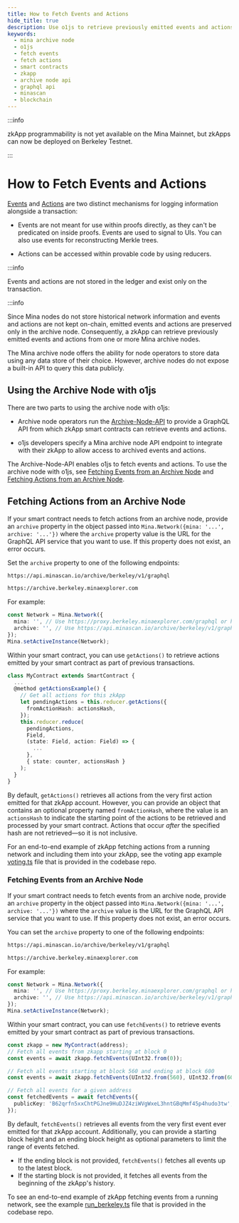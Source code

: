 ```yaml
---
title: How to Fetch Events and Actions
hide_title: true
description: Use o1js to retrieve previously emitted events and actions from Mina archive node. Connect your zkApp smart contract to an archive node API endpoint and fetch and use events and actions.
keywords:
  - mina archive node
  - o1js
  - fetch events
  - fetch actions
  - smart contracts
  - zkapp
  - archive node api
  - graphql api
  - minascan
  - blockchain
---
```


:::info

zkApp programmability is not yet available on the Mina Mainnet, but zkApps can now be deployed on Berkeley Testnet.

:::

# How to Fetch Events and Actions

[Events](#events) and [Actions](#actions-and-reducer) are two distinct mechanisms for logging information alongside a transaction:

- Events are not meant for use within proofs directly, as they can't be predicated on inside proofs. Events are used to signal to UIs. You can also use events for reconstructing Merkle trees.

- Actions can be accessed within provable code by using reducers.

:::info

Events and actions are not stored in the ledger and exist only on the transaction.

:::info

Since Mina nodes do not store historical network information and events and actions are not kept on-chain, emitted events and actions are preserved only in the archive node. Consequently, a zkApp can retrieve previously emitted events and actions from one or more Mina archive nodes.

The Mina archive node offers the ability for node operators to store data using any data store of their choice. However, archive nodes do not expose a built-in API to query this data publicly.

## Using the Archive Node with o1js

There are two parts to using the archive node with o1js:

- Archive node operators run the [Archive-Node-API](https://github.com/o1-labs/archive-node-api) to provide a GraphQL API from which zkApp smart contracts can retrieve events and actions.

- o1js developers specify a Mina archive node API endpoint to integrate with their zkApp to allow access to archived events and actions.

The Archive-Node-API enables o1js to fetch events and actions. To use the archive node with o1js, see [Fetching Events from an Archive Node](#fetching-events-from-an-archive-node) and [Fetching Actions from an Archive Node](#fetching-actions-from-an-archive-node).

## Fetching Actions from an Archive Node

If your smart contract needs to fetch actions from an archive node, provide an `archive` property in the object passed into `Mina.Network({mina: '...', archive: '...'})` where the `archive` property value is the URL for the GraphQL API service that you want to use. If this property does not exist, an error occurs.

Set the `archive` property to one of the following endpoints:

```sh
https://api.minascan.io/archive/berkeley/v1/graphql
```

```sh
https://archive.berkeley.minaexplorer.com
```

For example:

```ts
const Network = Mina.Network({
  mina: '', // Use https://proxy.berkeley.minaexplorer.com/graphql or https://api.minascan.io/node/berkeley/v1/graphql
  archive: '', // Use https://api.minascan.io/archive/berkeley/v1/graphql/ or https://archive.berkeley.minaexplorer.com/
});
Mina.setActiveInstance(Network);
```

Within your smart contract, you can use `getActions()` to retrieve actions emitted by your smart contract as part of previous transactions.

```ts
class MyContract extends SmartContract {
  ...
  @method getActionsExample() {
    // Get all actions for this zkApp
    let pendingActions = this.reducer.getActions({
      fromActionHash: actionsHash,
    });
    this.reducer.reduce(
      pendingActions,
      Field,
      (state: Field, action: Field) => {
        ...
      },
      { state: counter, actionsHash }
    );
  }
}
```

By default, `getActions()` retrieves all actions from the very first action emitted for that zkApp account. However, you can provide an object that contains an optional property named `fromActionHash`, where the value is an `actionsHash` to indicate the starting point of the actions to be retrieved and processed by your smart contract. Actions that occur _after_ the specified hash are not retrieved—so it is not inclusive.

For an end-to-end example of zkApp fetching actions from a running network and including them into your zkApp, see the voting app example [voting.ts](https://github.com/o1-labs/o1js/blob/main/src/examples/zkapps/voting/voting.ts) file that is provided in the codebase repo.

### Fetching Events from an Archive Node

If your smart contract needs to fetch events from an archive node, provide an `archive` property in the object passed into `Mina.Network({mina: '...', archive: '...'})` where the `archive` value is the URL for the GraphQL API service that you want to use. If this property does not exist, an error occurs.

You can set the `archive` property to one of the following endpoints:

```sh
https://api.minascan.io/archive/berkeley/v1/graphql
```

```sh
https://archive.berkeley.minaexplorer.com
```

For example:

```ts
const Network = Mina.Network({
  mina: '', // Use https://proxy.berkeley.minaexplorer.com/graphql or https://api.minascan.io/node/berkeley/v1/graphql
  archive: '', // Use https://api.minascan.io/archive/berkeley/v1/graphql/ or https://archive.berkeley.minaexplorer.com/
});
Mina.setActiveInstance(Network);
```

Within your smart contract, you can use `fetchEvents()` to retrieve events emitted by your smart contract as part of previous transactions.

```ts
const zkapp = new MyContract(address);
// Fetch all events from zkapp starting at block 0
const events = await zkapp.fetchEvents(UInt32.from(0));

// Fetch all events starting at block 560 and ending at block 600
const events = await zkapp.fetchEvents(UInt32.from(560), UInt32.from(600));

// Fetch all events for a given address
const fetchedEvents = await fetchEvents({
  publicKey: 'B62qrfn5xxChtPGJne9HuDJZ4ziWVgWxeL3hntGBqMmf45p4hudo3tw',
});
```

By default, `fetchEvents()` retrieves all events from the very first event ever emitted for that zkApp account. Additionally, you can provide a starting block height and an ending block height as optional parameters to limit the range of events fetched. 

- If the ending block is not provided, `fetchEvents()` fetches all events up to the latest block. 
- If the starting block is not provided, it fetches all events from the beginning of the zkApp's history.

To see an end-to-end example of zkApp fetching events from a running network, see the example [run_berkeley.ts](https://github.com/o1-labs/o1js/blob/main/src/examples/zkapps/voting/run_berkeley.ts) file that is provided in the codebase repo.
